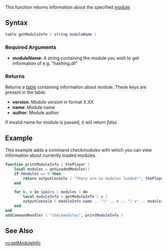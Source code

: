  
{{Server function}} 
This function returns information about the specified [[/Modules.md|module]].

==Syntax== 
<syntaxhighlight lang="lua">
table getModuleInfo ( string moduleName )
</syntaxhighlight> 

===Required Arguments=== 
*'''moduleName:''' A string containing the module you wish to get information of e.g. "hashing.dll"

===Returns===
Returns a [[/table.md|table]] containing information about module. These keys are present in the table:
*'''version''': Module version in format X.XX
*'''name''': Module name
*'''author''': Module author
If invalid name for module is passed, it will return ''false''.

==Example==
This example adds a command ''checkmodules'' with which you can view information about currently loaded modules.
<syntaxhighlight lang="lua">
function printModuleInfo ( thePlayer )
    local modules = getLoadedModules()
    if #modules == 0 then
        return outputConsole ( "There are no modules loaded!", thePlayer ) -- Return as no module is loaded, the for has nothing todo
    end

    for k, v in ipairs ( modules ) do
        local moduleInfo = getModuleInfo ( v )
        outputConsole ( moduleInfo.name .. "(" .. v .. ") v" .. moduleInfo.version .. ", author: " .. moduleInfo.author, thePlayer )
    end
end
addCommandHandler ( "checkmodules", printModuleInfo )
</syntaxhighlight>

==See Also==
{{Module_functions}}

[[/ru:getModuleInfo.md|ru:getModuleInfo]]